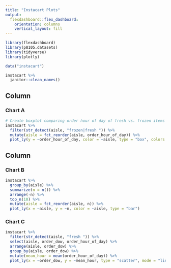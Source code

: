 ```yaml
---
title: "Instacart Plots"
output: 
  flexdashboard::flex_dashboard:
    orientation: columns
    vertical_layout: fill
---
```


```r
library(flexdashboard)
library(p8105.datasets)
library(tidyverse)
library(plotly)

data("instacart")

instacart %>% 
  janitor::clean_names()

```

Column {data-width=550}
-----------------------------------------------------------------------

### Chart A

```r
# Create boxplot comparing order hour of day of fresh vs. frozen items
instacart %>% 
  filter(str_detect(aisle, "frozen|fresh ")) %>% 
  mutate(aisle = fct_reorder(aisle, order_hour_of_day)) %>% 
  plot_ly(y = ~order_hour_of_day, color = ~aisle, type = "box", colors = "Set2")
```

Column {data-width=450}
-----------------------------------------------------------------------

### Chart B

```r
instacart %>%
  group_by(aisle) %>%
  summarize(n = n()) %>%
  arrange(-n) %>% 
  top_n(10) %>% 
  mutate(aisle = fct_reorder(aisle, n)) %>% 
  plot_ly(x = ~aisle, y = ~n, color = ~aisle, type = "bar")
```

### Chart C

```r
instacart %>% 
  filter(str_detect(aisle, "fresh ")) %>% 
  select(aisle, order_dow, order_hour_of_day) %>% 
  arrange(aisle, order_dow) %>% 
  group_by(aisle, order_dow) %>% 
  mutate(mean_hour = mean(order_hour_of_day)) %>% 
  plot_ly(x = ~order_dow, y = ~mean_hour, type = "scatter", mode = "line", color = ~aisle)
```

